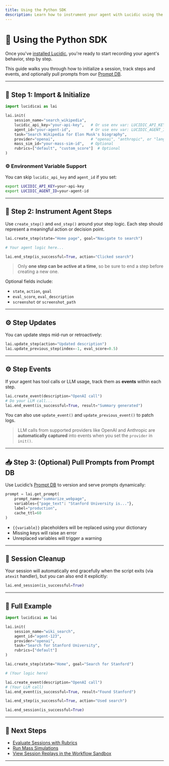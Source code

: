 ```yaml
---
title: Using the Python SDK
description: Learn how to instrument your agent with Lucidic using the Python SDK.
---
```


# 🐍 Using the Python SDK

Once you've [installed Lucidic](/getting-started/installation), you're ready to start recording your agent's behavior, step by step.

This guide walks you through how to initialize a session, track steps and events, and optionally pull prompts from our [Prompt DB](/features/prompt-db).

---

## 🚀 Step 1: Import & Initialize

```python
import lucidicai as lai

lai.init(
    session_name="search_wikipedia",
    lucidic_api_key="your-api-key",   # Or use env var: LUCIDIC_API_KEY
    agent_id="your-agent-id",         # Or use env var: LUCIDIC_AGENT_ID
    task="Search Wikipedia for Elon Musk's biography",
    provider="openai",                # "openai", "anthropic", or "langchain"
    mass_sim_id="your-mass-sim-id",   # Optional
    rubrics=["default", "custom_score"]  # Optional
)
```

### ⚙️ Environment Variable Support

You can skip `lucidic_api_key` and `agent_id` if you set:

```bash
export LUCIDIC_API_KEY=your-api-key
export LUCIDIC_AGENT_ID=your-agent-id
```

---

## 🧭 Step 2: Instrument Agent Steps

Use `create_step()` and `end_step()` around your step logic. Each step should represent a meaningful action or decision point.

```python
lai.create_step(state="Home page", goal="Navigate to search")

# Your agent logic here...

lai.end_step(is_successful=True, action="Clicked search")
```

> Only **one step can be active at a time**, so be sure to end a step before creating a new one.

Optional fields include:
- `state`, `action`, `goal`
- `eval_score`, `eval_description`
- `screenshot` or `screenshot_path`

---

## ⚙️ Step Updates

You can update steps mid-run or retroactively:

```python
lai.update_step(action="Updated description")
lai.update_previous_step(index=-1, eval_score=0.5)
```

---

## ⚙️ Step Events

If your agent has tool calls or LLM usage, track them as **events** within each step.

```python
lai.create_event(description="OpenAI call")
# Do your LLM call...
lai.end_event(is_successful=True, result="Summary generated")
```

You can also use `update_event()` and `update_previous_event()` to patch logs.

> LLM calls from supported providers like OpenAI and Anthropic are **automatically captured** into events when you set the `provider` in `init()`.

---

## 📥 Step 3: (Optional) Pull Prompts from Prompt DB

Use Lucidic’s [Prompt DB](/features/prompt-db) to version and serve prompts dynamically:

```python
prompt = lai.get_prompt(
    prompt_name="summarize_webpage",
    variables={"page_text": "Stanford University is..."},
    label="production",
    cache_ttl=60
)
```

- `{{variable}}` placeholders will be replaced using your dictionary
- Missing keys will raise an error
- Unreplaced variables will trigger a warning

---

## 🧼 Session Cleanup

Your session will automatically end gracefully when the script exits (via `atexit` handler), but you can also end it explicitly:

```python
lai.end_session(is_successful=True)
```

---

## 🧪 Full Example

```python
import lucidicai as lai

lai.init(
    session_name="wiki_search",
    agent_id="agent-123",
    provider="openai",
    task="Search for Stanford University",
    rubrics=["default"]
)

lai.create_step(state="Home", goal="Search for Stanford")

# (Your logic here)

lai.create_event(description="OpenAI call")
# (Your LLM call)
lai.end_event(is_successful=True, result="Found Stanford")

lai.end_step(is_successful=True, action="Used search")

lai.end_session(is_successful=True)
```

---

## 🔗 Next Steps

- [Evaluate Sessions with Rubrics](/features/rubrics)
- [Run Mass Simulations](/mass-simulations)
- [View Session Replays in the Workflow Sandbox](/features/workflow-sandbox)

---